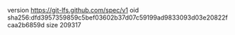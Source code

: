 version https://git-lfs.github.com/spec/v1
oid sha256:dfd3957359859c5bef03602b37d07c59199ad9833093d03e20822fcaa2b6859d
size 209317

